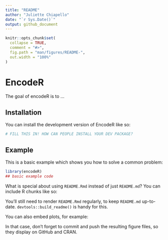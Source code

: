 ```yaml
---
title: "README"
author: "Juliette Chiapello"
date: "`r Sys.Date()`"
output: github_document
---
```


<!-- README.md is generated from README.Rmd. Please edit that file -->

```r
knitr::opts_chunk$set(
  collapse = TRUE,
  comment = "#>",
  fig.path = "man/figures/README-",
  out.width = "100%"
)
```

# EncodeR

<!-- badges: start -->
<!-- badges: end -->

The goal of encodeR is to ...

## Installation

You can install the development version of EncodeR like so:

``` r
# FILL THIS IN! HOW CAN PEOPLE INSTALL YOUR DEV PACKAGE?
```

## Example

This is a basic example which shows you how to solve a common problem:

```r
library(encodeR)
## basic example code
```

What is special about using `README.Rmd` instead of just `README.md`? You can include R chunks like so:



You'll still need to render `README.Rmd` regularly, to keep `README.md` up-to-date. `devtools::build_readme()` is handy for this.

You can also embed plots, for example:



In that case, don't forget to commit and push the resulting figure files, so they display on GitHub and CRAN.
